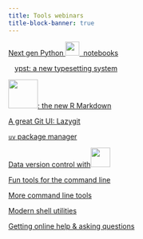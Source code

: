 ```yaml
---
title: Tools webinars
title-block-banner: true
---
```


:::{layout="[[5, 5, 5, 5], [5, 5, 5, 5], [5, 5, -5, -5]]"}

:::{.card .mb-3}

:::{.card-body2}

[Next gen Python ![](img/logo_marimo_compact.svg){width="2.0em" fig-alt="noshadow"} &nbsp;notebooks](wb_marimo.qmd){.card-title-ws .stretched-link}

:::

:::

:::{.card .mb-3}

:::{.card-body2}

[![](img/logo_typst.png){width="0.9em" fig-alt="noshadow"}ypst: a new typesetting system](wb_typst.qmd){.card-title-ws .stretched-link}

:::

:::

:::{.card .mb-3}

:::{.card-body2}

[![](img/logo_quarto.png){width="4.2em" fig-alt="noshadow"}: the new R Markdown](wb_quarto.qmd){.card-title-ws .stretched-link}

:::

:::

:::{.card .mb-3}

:::{.card-body2}

[A great Git UI: Lazygit](wb_lazygit.qmd){.card-title-ws .stretched-link}

:::

:::

:::{.card .mb-3}

:::{.card-body2}

[`uv` package manager](wb_uv.qmd){.card-title-ws .stretched-link}

:::

:::

:::{.card .mb-3}

:::{.card-body2}

[Data version control with![](img/logo_dvc.svg){width="2.8em" fig-alt="noshadow"}](wb_dvc.qmd){.card-title-ws .stretched-link}

:::

:::

:::{.card .mb-3}

:::{.card-body2}

[Fun tools for the command line](wb_tools1.qmd){.card-title-ws .stretched-link}

:::

:::

:::{.card .mb-3}

:::{.card-body2}

[More command line tools](wb_tools2.qmd){.card-title-ws .stretched-link}

:::

:::

:::{.card .mb-3}

:::{.card-body2}

[Modern shell utilities](wb_tools3.qmd){.card-title-ws .stretched-link}

:::

:::

:::{.card .mb-3}

:::{.card-body2}

[Getting online help & asking questions](wb_help.qmd){.card-title-ws .stretched-link}

:::

:::

:::
